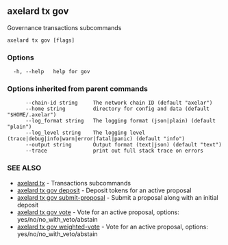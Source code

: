 ## axelard tx gov

Governance transactions subcommands

```
axelard tx gov [flags]
```

### Options

```
  -h, --help   help for gov
```

### Options inherited from parent commands

```
      --chain-id string     The network chain ID (default "axelar")
      --home string         directory for config and data (default "$HOME/.axelar")
      --log_format string   The logging format (json|plain) (default "plain")
      --log_level string    The logging level (trace|debug|info|warn|error|fatal|panic) (default "info")
      --output string       Output format (text|json) (default "text")
      --trace               print out full stack trace on errors
```

### SEE ALSO

- [axelard tx](/cli-docs/v0_31_3/axelard_tx) - Transactions subcommands
- [axelard tx gov deposit](/cli-docs/v0_31_3/axelard_tx_gov_deposit) - Deposit tokens for an active proposal
- [axelard tx gov submit-proposal](/cli-docs/v0_31_3/axelard_tx_gov_submit-proposal) - Submit a proposal along with an initial deposit
- [axelard tx gov vote](/cli-docs/v0_31_3/axelard_tx_gov_vote) - Vote for an active proposal, options: yes/no/no_with_veto/abstain
- [axelard tx gov weighted-vote](/cli-docs/v0_31_3/axelard_tx_gov_weighted-vote) - Vote for an active proposal, options: yes/no/no_with_veto/abstain
